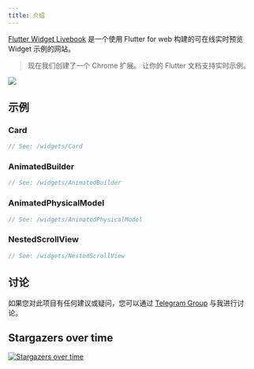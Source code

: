 ```yaml
---
title: 介绍
---
```


[Flutter Widget Livebook](https://flutter-widget.live) 是一个使用 Flutter for web 构建的可在线实时预览 Widget 示例的网站。

> 现在我们创建了一个 Chrome 扩展。 让你的 Flutter 文档支持实时示例。

[![](/images/chrome-web-store.svg)](https://chrome.google.com/webstore/detail/flutter-widget-livebook/lnabimpogllgckbeoneoegflahpefomf)

## 示例

### Card

```dart liveslice=Card
// See: /widgets/Card
```

### AnimatedBuilder

```dart liveslice=AnimatedBuilder height=400px
// See: /widgets/AnimatedBuilder
```

### AnimatedPhysicalModel

```dart liveslice=AnimatedPhysicalModel
// See: /widgets/AnimatedPhysicalModel
```

### NestedScrollView

```dart liveslice=NestedScrollView mockup=iPhone7
// See: /widgets/NestedScrollView
```

## 讨论

如果您对此项目有任何建议或疑问，您可以通过 [Telegram Group](https://t.me/flutterwidgetlivebook) 与我进行讨论。

## Stargazers over time

[![Stargazers over time](https://starchart.cc/blankapp/flutter-widget-livebook.svg)](https://starchart.cc/blankapp/flutter-widget-livebook)
